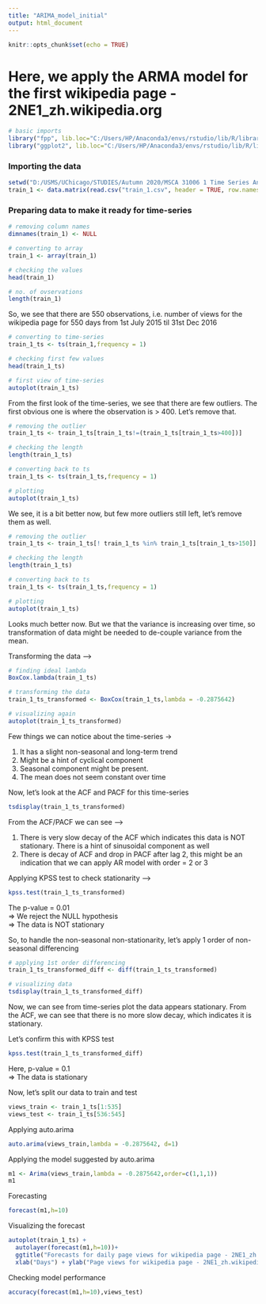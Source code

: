 ```yaml
---
title: "ARIMA_model_initial"
output: html_document
---
```


```r
knitr::opts_chunk$set(echo = TRUE)
```


# Here, we apply the ARMA model for the first wikipedia page - 2NE1_zh.wikipedia.org

```r
# basic imports
library("fpp", lib.loc="C:/Users/HP/Anaconda3/envs/rstudio/lib/R/library")
library("ggplot2", lib.loc="C:/Users/HP/Anaconda3/envs/rstudio/lib/R/library")
```

### Importing the data

```r
setwd("D:/USMS/UChicago/STUDIES/Autumn 2020/MSCA 31006 1 Time Series Analysis and Forecasting/Final Project/Data")
train_1 <- data.matrix(read.csv("train_1.csv", header = TRUE, row.names = 1,sep = ",",nrows = 1,skip =0))
```

### Preparing data to make it ready for time-series


```r
# removing column names
dimnames(train_1) <- NULL

# converting to array
train_1 <- array(train_1)

# checking the values
head(train_1)

# no. of ovservations
length(train_1)
```

So, we see that there are 550 observations, i.e. number of views for the wikipedia page for 550 days from 1st July 2015 til 31st Dec 2016

```r
# converting to time-series
train_1_ts <- ts(train_1,frequency = 1)

# checking first few values
head(train_1_ts)

# first view of time-series
autoplot(train_1_ts)
```

From the first look of the time-series, we see that there are few outliers. The first obvious one is where the observation is > 400. Let's remove that.

```r
# removing the outlier
train_1_ts <- train_1_ts[train_1_ts!=(train_1_ts[train_1_ts>400])]

# checking the length
length(train_1_ts)

# converting back to ts
train_1_ts <- ts(train_1_ts,frequency = 1)

# plotting
autoplot(train_1_ts)
```

We see, it is a bit better now, but few more outliers still left, let's remove them as well.

```r
# removing the outlier
train_1_ts <- train_1_ts[! train_1_ts %in% train_1_ts[train_1_ts>150]]

# checking the length
length(train_1_ts)

# converting back to ts
train_1_ts <- ts(train_1_ts,frequency = 1)

# plotting
autoplot(train_1_ts)
```

Looks much better now. But we that the variance is increasing over time, so transformation of data might be needed to de-couple variance from the mean.

Transforming the data -->

```r
# finding ideal lambda
BoxCox.lambda(train_1_ts)

# transforming the data
train_1_ts_transformed <- BoxCox(train_1_ts,lambda = -0.2875642)

# visualizing again
autoplot(train_1_ts_transformed)
```

Few things we can notice about the time-series ->

1. It has a slight non-seasonal and long-term trend
2. Might be a hint of cyclical component
3. Seasonal component might be present.
4. The mean does not seem constant over time


Now, let's look at the ACF and PACF for this time-series

```r
tsdisplay(train_1_ts_transformed)
```

From the ACF/PACF we can see -->

1. There is very slow decay of the ACF which indicates this data is NOT stationary. There is a hint of sinusoidal component as well
2. There is decay of ACF and drop in PACF after lag 2, this might be an indication that we can apply AR model with order = 2 or 3

Applying KPSS test to check stationarity -->

```r
kpss.test(train_1_ts_transformed)
```

The p-value = 0.01  
=> We reject the NULL hypothesis  
=> The data is NOT stationary

So, to handle the non-seasonal non-stationarity, let's apply 1 order of non-seasonal differencing

```r
# applying 1st order differencing
train_1_ts_transformed_diff <- diff(train_1_ts_transformed)

# visualizing data
tsdisplay(train_1_ts_transformed_diff)
```

Now, we can see from time-series plot the data appears stationary. From the ACF, we can see that there is no more slow decay, which indicates it is stationary.

Let's confirm this with KPSS test

```r
kpss.test(train_1_ts_transformed_diff)
```

Here, p-value = 0.1  
=> The data is stationary

Now, let's split our data to train and test

```r
views_train <- train_1_ts[1:535]
views_test <- train_1_ts[536:545]
```

Applying auto.arima


```r
auto.arima(views_train,lambda = -0.2875642, d=1)
```

Applying the model suggested by auto.arima

```r
m1 <- Arima(views_train,lambda = -0.2875642,order=c(1,1,1))
m1
```

Forecasting

```r
forecast(m1,h=10)
```

Visualizing the forecast

```r
autoplot(train_1_ts) +
  autolayer(forecast(m1,h=10))+
  ggtitle("Forecasts for daily page views for wikipedia page - 2NE1_zh.wikipedia.org") +
  xlab("Days") + ylab("Page views for wikipedia page - 2NE1_zh.wikipedia.org")
```

Checking model performance

```r
accuracy(forecast(m1,h=10),views_test)
```

